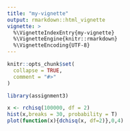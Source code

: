 ```yaml
---
title: "my-vignette"
output: rmarkdown::html_vignette
vignette: >
  %\VignetteIndexEntry{my-vignette}
  %\VignetteEngine{knitr::rmarkdown}
  %\VignetteEncoding{UTF-8}
---
```


```r
knitr::opts_chunk$set(
  collapse = TRUE,
  comment = "#>"
)
```

```r
library(assignment3)
```


```r
x <- rchisq(100000, df = 2)
hist(x,breaks = 30, probability = T)
plot(function(x){dchisq(x, df=2)},0,4)
```

